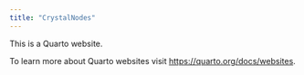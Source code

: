 ```yaml
---
title: "CrystalNodes"
---
```


This is a Quarto website.

To learn more about Quarto websites visit <https://quarto.org/docs/websites>.
